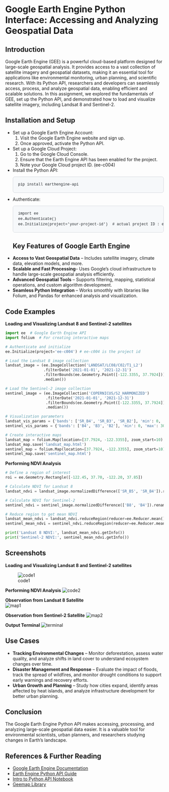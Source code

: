 # Google Earth Engine Python Interface: Accessing and Analyzing Geospatial Data

## Introduction

Google Earth Engine (GEE) is a powerful cloud-based platform designed for large-scale geospatial analysis. It provides access to a vast collection of satellite imagery and geospatial datasets, making it an essential tool for applications like environmental monitoring, urban planning, and scientific research. With its Python API, researchers and developers can seamlessly access, process, and analyze geospatial data, enabling efficient and scalable solutions. In this assignment, we explored the fundamentals of GEE, set up the Python API, and demonstrated how to load and visualize satellite imagery, including Landsat 8 and Sentinel-2.

## Installation and Setup

- Set up a Google Earth Engine Account:  
    1) Visit the Google Earth Engine website and sign up.  
    2) Once approved, activate the Python API.  
- Set up a Google Cloud Project:  
    1) Go to the Google Cloud Console.  
    2) Ensure that the Earth Engine API has been enabled for the project.  
    3) Note your Google Cloud project ID.  (ee-c004)  
- Install the Python API:  
  <pre style="padding: 1rem; overflow: auto; font-size: 85%; line-height: 1.45; color: #24292e; background-color: #f6f8fa; border-radius: 6px; border: 1px solid #d1d5da; font-family: 'Courier New', Courier, monospace;">pip install earthengine-api</pre>

- Authenticate:  
  <pre style="padding: 1rem; overflow: auto; font-size: 85%; line-height: 1.45; color: #24292e; background-color: #f6f8fa; border-radius: 6px; border: 1px solid #d1d5da; font-family: 'Courier New', Courier, monospace;">import ee
  ee.Authenticate() 
  ee.Initialize(project='your-project-id')  # actual project ID : ee-c004</pre>
## Key Features of Google Earth Engine

- **Access to Vast Geospatial Data** – Includes satellite imagery, climate data, elevation models, and more.  
- **Scalable and Fast Processing**– Uses Google’s cloud infrastructure to handle large-scale geospatial analysis efficiently.  
- **Advanced Geospatial Tools** – Supports filtering, mapping, statistical operations, and custom algorithm development.  
- **Seamless Python Integration** – Works smoothly with libraries like Folium, and Pandas for enhanced analysis and visualization.

## Code Examples 

**Loading and Visualizing Landsat 8 and Sentinel-2 satellites**  
```python
import ee  # Google Earth Engine API
import folium  # For creating interactive maps

# Authenticate and initialize
ee.Initialize(project='ee-c004') # ee-c004 is the project id

# Load the Landsat 8 image collection
landsat_image = (ee.ImageCollection('LANDSAT/LC08/C02/T1_L2')
                 .filterDate('2021-01-01', '2021-12-31')
                 .filterBounds(ee.Geometry.Point([-122.3355, 37.7924]))
                 .median())

# Load the Sentinel-2 image collection
sentinel_image = (ee.ImageCollection('COPERNICUS/S2_HARMONIZED')
                  .filterDate('2021-01-01', '2021-12-31')
                  .filterBounds(ee.Geometry.Point([-122.3355, 37.7924]))
                  .median())

# Visualization parameters
landsat_vis_params = {'bands': ['SR_B4', 'SR_B3', 'SR_B2'], 'min': 0, 'max': 0.3, 'gamma': 1.4}
sentinel_vis_params = {'bands': ['B4', 'B3', 'B2'], 'min': 0, 'max': 3000, 'gamma': 1.4}

# Create interactive maps
landsat_map = folium.Map(location=[37.7924, -122.3355], zoom_start=10)
landsat_map.save('landsat_map.html')
sentinel_map = folium.Map(location=[37.7924, -122.3355], zoom_start=10)
sentinel_map.save('sentinel_map.html')
```
**Performing NDVI Analysis**

```python
# Define a region of interest
roi = ee.Geometry.Rectangle([-122.45, 37.70, -122.20, 37.85])

# Calculate NDVI for Landsat 8
landsat_ndvi = landsat_image.normalizedDifference(['SR_B5', 'SR_B4']).rename('NDVI')

# Calculate NDVI for Sentinel-2
sentinel_ndvi = sentinel_image.normalizedDifference(['B8', 'B4']).rename('NDVI')

# Reduce region to get mean NDVI
landsat_mean_ndvi = landsat_ndvi.reduceRegion(reducer=ee.Reducer.mean(), geometry=roi, scale=30)
sentinel_mean_ndvi = sentinel_ndvi.reduceRegion(reducer=ee.Reducer.mean(), geometry=roi, scale=30)

print('Landsat 8 NDVI:', landsat_mean_ndvi.getInfo())
print('Sentinel-2 NDVI:', sentinel_mean_ndvi.getInfo())
```


## Screenshots
**Loading and Visualizing Landsat 8 and Sentinel-2 satellites**

![code1](https://github.com/Rahul-Ramteke-11/PSDV_Exposition_Assignment_C004/blob/master/code1.jpg)  

**Performing NDVI Analysis**
![code2](https://github.com/Rahul-Ramteke-11/PSDV_Exposition_Assignment_C004/blob/master/code2_.jpg)  

**Observation from Landsat 8 Satellite**  
![map1](https://github.com/Rahul-Ramteke-11/PSDV_Exposition_Assignment_C004/blob/master/map1.jpg)  

**Observation from Sentinel-2 Satellite**
![map2](https://github.com/Rahul-Ramteke-11/PSDV_Exposition_Assignment_C004/blob/master/map2_.jpg)

**Output Terminal**
![terminal](https://github.com/madhurrra-ma/Psdv_Blog/blob/main/terminal.jpg)



## Use Cases
- **Tracking Environmental Changes** – Monitor deforestation, assess water quality, and analyze shifts in land cover to understand ecosystem changes over time.
- **Disaster Management and Response** – Evaluate the impact of floods, track the spread of wildfires, and monitor drought conditions to support early warnings and recovery efforts.
- **Urban Growth and Planning** – Study how cities expand, identify areas affected by heat islands, and analyze infrastructure development for better urban planning.

## Conclusion
The Google Earth Engine Python API makes accessing, processing, and analyzing large-scale geospatial data easier. It is a valuable tool for environmental scientists, urban planners, and researchers studying changes in Earth’s landscape.

## References & Further Reading
- [Google Earth Engine Documentation](https://developers.google.com/earth-engine)  
- [Earth Engine Python API Guide](https://developers.google.com/earth-engine/python_install)  
- [Intro to Python API Notebook](https://www.geeksforgeeks.org/python-api-tutorial-getting-started-with-apis/)  
- [Geemap Library](https://geemap.org/)
